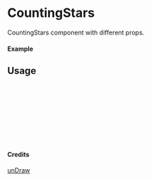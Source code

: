 
<Meta of={CountingStars} title="unDraw/CountingStars" />

# CountingStars

CountingStars component with different props.

#### Example

<Canvas of={CountingStars.Primary} />

## Usage

```ts
import { CountingStars } from "yadl-ui";

const Example = () => {
  return (
      <CountingStars />
  );
};

export default Example;
```

#### Credits
[unDraw](https://undraw.co/illustrations)
